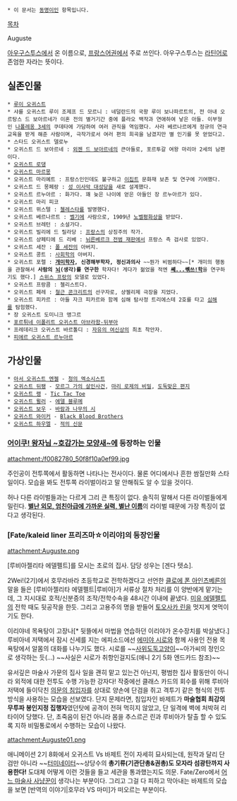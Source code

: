  * 이 문서는 [[동명이인]] 항목입니다.

[[목차]]

Auguste

[[아우구스투스]]에서 온 이름으로, [[프랑스어|프랑스어권]]에서 주로 쓰인다. 아우구스투스는 [[라틴어]]로 존엄한 자라는 뜻이다.

== 실존인물 ==
 * [[루이 16세|루이 오귀스트]]
 * 샤를 오귀스트 루이 조제프 드 모르니 : 네덜란드의 국왕 루이 보나파르트의, 전 아내 오르탕스 드 보아르네가 이혼 전의 별거기간 중에 플라오 백작과 연애하여 낳은 아들. 이부형인 [[나폴레옹 3세]]의 쿠데타에 가담하여 여러 관직을 역임했다. 사라 베르나르에게 정규의 연극교육을 받게 해준 사람이며, 극작가로서 여러 편의 희곡을 남겼지만 별 인기를 못 얻었다고.
 * 스타드 오귀스트 델로누
 * 오귀스트 드 보아르네 : [[외젠 드 보아르네]]의 큰아들로, 포르투갈 여왕 마리아 2세의 남편이다.
 * [[오귀스트 로댕]]
 * [[오귀스트 마르몽]]
 * 오귀스트 마리예트 : 프랑스인인데도 불구하고 [[이집트]] 문화재 보존 및 연구에 기여했다.
 * 오귀스트 드 몽페랑 : [[성 이사악 대성당]]을 새로 설계했다.
 * 오귀스트 르누아르 : 화가다. 꽤 늦은 나이에 얻은 아들인 장 르누아르가 있다.
 * 오귀스트 마리 피코 
 * 오귀스트 뮈스텔 : [[첼레스타]]를 발명했다.
 * 오귀스트 베르나르트 : [[벨기에]] 사람으로, 1909년 [[노벨평화상]]을 받았다.
 * 오귀스트 브레턴 : 소설가다.
 * 오귀스트 빌리에 드 릴라당 : [[프랑스]]의 상징주의 작가.
 * 오귀스트 샹페티에 드 리베 : [[뉘른베르크 전범 재판]]에서 프랑스 측 검사로 있었다. 
 * 오귀스트 세잔 : [[폴 세잔]]의 아버지.
 * 오귀스트 콩트 : [[사회학]]의 아버지.
 * 오귀스트 포렐 : '''[[개미]]학자, 신경해부학자, 정신과의사''' ~~뭔가 비범하다~~[* 개미의 행동을 관찰해서 '''사람의 [[뇌]](생각)를 연구한''' 학자다! 게다가 젊었을 적엔 '''[[섹스|쎼...쎾쓰!]]학'''을 연구하기도 했다.] [[스위스 프랑]]의 모델로 있었다.
 * 오귀스트 프랑콤 : 첼리스트다.
 * 오귀스트 페레 : [[철근 콘크리트]]의 선구자로, 샹젤리제 극장을 지었다. 
 * 오귀스트 피카르 : 아들 자크 피카르와 함께 심해 탐사정 트리에스테 2호를 타고 [[심해]]를 탐험했다.
 * 장 오귀스트 도미니크 앵그르
 * [[포르튀네 뒤 부아고베|포르튀네 이폴리트 오귀스트 아브라함-뒤부아]]
 * 프레데리크 오귀스트 바르톨디 : [[자유의 여신상]]의 최초 착안자.
 * [[피에르 오귀스트 르누아르]]

== 가상인물 ==
 * [[아서 A 엔젤|아서 오귀스트 엔젤]] - [[청의 엑소시스트]]
 * [[오귀스트 뒤팽]] - [[모르그 가의 살인사건]], [[마리 로제의 비밀]], [[도둑맞은 편지]]
 * [[Tic Tac Toe#s-2|오귀스트 랭]] - [[Tic Tac Toe]]
 * [[에델 블루메#s-2.1|오귀스트 뮐러]] - [[에델 블루메]]
 * [[바람과 나무의 시#s-2.2|오귀스트 보우]] - [[바람과 나무의 시]]
 * [[Black Blood Brothers#s-3.1.2.15|오귀스트 와이커]] - [[Black Blood Brothers]]
 * [[적의 신문#s-3|오귀스트 하우엘]] - [[적의 신문]]

=== [[어이쿠! 왕자님 ~호감가는 모양새~]]에 등장하는 인물 ===
attachment:/f0082780_50f8f10a0ef99.jpg

주인공이 전투쪽에서 활동하면 나타나는 전사이다. 물론 어디에서나 흔한 쌈질만화 스타일이다. 모습을 봐도 전투쪽 라이벌이라고 말 안해줘도 알 수 있을 것이다.

허나 다른 라이벌들과는 다르게 그리 큰 특징이 없다. 솔직히 말해서 다른 라이벌들에게 밀린다. '''[[어이쿠! 왕자님 ~호감가는 모양새~/등장인물#s-7|별난 외모, 엄친아급에 가까운 실력, 별난 이름]]'''의 라이벌 때문에 가장 특징이 없다고 생각된다.

=== [Fate/kaleid liner 프리즈마☆이리야]의 등장인물 ===
attachment:Auguste.png

[루비아젤리타 에델펠트]를 모시는 초로의 집사. 담당 성우는 [겐다 텟쇼].

2Wei!(2기)에서 호무라바라 초등학교로 전학하겠다고 선언한 [[클로에 폰 아인츠베른]]의 말을 들은 [루비아젤리타 에델펠트|루비아]가 서류상 절차 처리를 이 양반에게 맡기는데, 그 지시대로 호적/신분증의 조작/전학수속을 48시간 이내에 끝냈다. [[미유 에델펠트]]의 전학 때도 뒷공작을 한듯. 그리고 고용주의 명을 받들어 [[토오사카 린]]을 멋지게 엿먹이기도 한다.

이리야네 목욕탕이 고장나[* 뒷뜰에서 마법을 연습하던 이리야가 온수장치를 박살냈다.] 루비아네 저택에서 잠시 신세를 지는 에피소드에선 [[에미야 시로]]와 함께 사용인 전용 목욕탕에서 알몸의 대화를 나누기도 했다. 시로를 ~~[[사위]][[도둑고양이]]~~아가씨의 정인으로 생각하는 듯(...) ~~사실은 시로가 취항인걸지도(애니 2기 5화 엔드카드 참조)~~

유서깊은 마술사 가문의 집사 일을 괜히 맡고 있는건 아닌지, 평범한 집사 활동만이 아니라 외적에 대한 전투도 수행 가능한 강자다! 작중에선 클래스 카드의 회수를 위해 루비아 저택에 들이닥친 [[바제트 프라가 마크레미츠|의문의 침입자]]를 상대로 양손에 단검을 쥐고 격투기 같은 형식의 전투 방식을 사용하는 모습을 선보였다. 단지 문제라면, 침입자인 바제트가 '''마술협회 최강의 무투파 봉인지정 집행자'''였던탓에 공격이 전혀 먹히지 않았고, 단 일격에 벽에 처박혀 리타이어 당했다. 단, 초죽음이 된건 아니라 몸을 추스르곤 린과 루비아가 탈출 할 수 있도록 지하 비밀통로에서 수행하는 모습이 나왔다.

attachment:Auguste01.png

애니메이션 2기 8화에서 오귀스트 Vs 바제트 전이 자세히 묘사되는데, 원작과 달리 단검만 아니라 ~~[[T-800|터미네이터]]~~상당수의 '''총기류(기관단총&권총)도 모자라 섬광탄까지 사용한다!''' 도대체 어떻게 이런 것들을 들고 세관을 통과했는지도 의문. Fate/Zero에서 [[에미야 키리츠구|어느 마술사 사냥꾼]]이 생각나는 부분이다. 그리고 그걸 다 피하고 막아내는 바제트의 모습을 보면 [반역의 이야기|호무라 VS 마미]가 떠오르는 부분이다. 
